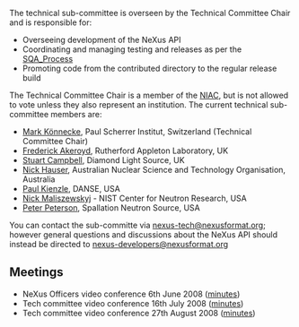 The technical sub-committee is overseen by the Technical Committee Chair and is responsible for: 
* Overseeing development of the NeXus API
* Coordinating and managing testing and releases as per the [[SQA_Process]] 
* Promoting code from the contributed directory to the regular release build 

The Technical Committee Chair is a member of the [[NIAC]], but is not allowed to vote unless they also represent an institution. The current technical sub-committee members are:

*[[User:Mark Koennecke|Mark Könnecke]], Paul Scherrer Institut, Switzerland (Technical Committee Chair)
*[[User:Freddie Akeroyd|Frederick Akeroyd]], Rutherford Appleton Laboratory, UK
*[[User:Stuart Campbell|Stuart Campbell]], Diamond Light Source, UK
*[[User:nick|Nick Hauser]], Australian Nuclear Science and Technology Organisation, Australia
*[[User:Paul Kienzle|Paul Kienzle]], DANSE, USA
*[[User:Nick Maliszewskyj|Nick Maliszewskyj]] - NIST Center for Neutron Research, USA
*[[User:Peter Peterson|Peter Peterson]], Spallation Neutron Source, USA

You can contact the sub-committe via [mailto:nexus-tech@nexusformat.org nexus-tech@nexusformat.org]; however general questions and discussions about the NeXus API should instead be directed to [mailto:nexus-developers@nexusformat.org nexus-developers@nexusformat.org]
==Meetings==
* NeXus Officers video conference 6th June 2008 ([[Media:VC_20080606.pdf|minutes]])
* Tech committee video conference 16th July 2008 ([[Media:VC_20080716.pdf|minutes]])
* Tech committee video conference 27th August 2008 ([[Media:VC_20080827.pdf|minutes]])